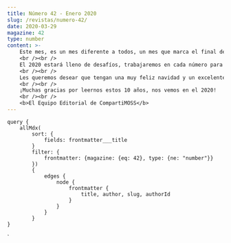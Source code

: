```yaml
---
title: Número 42 - Enero 2020
slug: /revistas/numero-42/
date: 2020-03-29
magazine: 42
type: number
content: >-
    Este mes, es un mes diferente a todos, un mes que marca el final de un nuevo año y este número, #42, es el último que lanzaremos este 2019. Fue un año con muchas noticias, buenas y malas, se lanzó una nueva versión de nuestro servidor favorito, SharePoint 2019, hemos vistos muchas nuevas funcionalidades en Office 365, Azure y el ecosistema de Microsoft que nos mantiene ocupados como profesionales día a día. Nos entristeció la pérdida de un colega y amigo, Ricardo, que participó activamente como colaborador de la revista y el #40 de este año fue en su homenaje, por su amistad y trayectoria.
    <br /><br />
    El 2020 estará lleno de desafíos, trabajaremos en cada número para hacerles llegar todas las novedades tecnológicas más importantes, seguiremos en la búsqueda de nuevos autores que deseen colaborar en cada número, incorporaremos nuevos temas y sobre todo trabajaremos arduamente para que cada número sea mejor que el anterior.
    <br /><br />
    Les queremos desear que tengan una muy feliz navidad y un excelente comienzo de año junto a sus seres queridos.
    <br /><br />
    ¡Muchas gracias por leernos estos 10 años, nos vemos en el 2020!
    <br /><br />
    <b>El Equipo Editorial de CompartiMOSS​​​​​​​​</b>
---
```



<NumberHeader frontmatter={props.pageContext.frontmatter} />


<ViewArticles articles={props.data.allMdx} title="Índice" />

<ViewPartners />

    query {
        allMdx(    
            sort: {
                fields: frontmatter___title
            }
            filter: {
                frontmatter: {magazine: {eq: 42}, type: {ne: "number"}}
            }) 
            {
                edges {
                    node {
                        frontmatter {
                            title, author, slug, authorId
                        }      
                    }
                }
            }
    }
`
